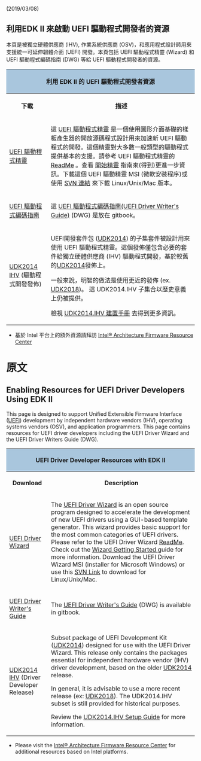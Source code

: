 (2019/03/08)
== '''利用EDK II 來啟動 UEFI 驅動程式開發者的資源''' ==

本頁是被獨立硬體供應商 (IHV), 作業系統供應商 (OSV)，和應用程式設計師用來支援統一可延伸韌體介面 (UEFI) 開發。本頁包括 UEFI 驅動程式精靈 (Wizard) 和 UEFI 驅動程式編碼指南 (DWG) 等給 UEFI 驅動程式開發者的資源。

<div class="t_projects">

<table>
<tr>
    <th colspan="4" style="background-color:#a9c6dd">利用 EDK II 的 UEFI 驅動程式開發者資源</th>
</tr>
    <tr>
        <th>下載</th>
        <th>描述</th>
    </tr>
<tr></tr>

<tr>
    <td>[[UEFI Driver Wizard|UEFI 驅動程式精靈]]</td>
    <td> 這 [[UEFI Driver Wizard|UEFI 驅動程式精靈]] 是一個使用圖形介面基礎的樣板產生器的開放源碼程式設計用來加速新 UEFI 驅動程式的開發。這個精靈對大多數一般類型的驅動程式提供基本的支援。請參考 UEFI 驅動程式精靈的 [https://github.com/tianocore-docs/Docs/raw/master/Driver_Developer/UefiDriverWizard/README.txt ReadMe] 。查看 [[Wizard-Getting-Started|開始精靈]] 指南來(得到)更進一步資訊。下載這個 UEFI 驅動精靈 MSI (微軟安裝程序)或使用 [https://svn.code.sf.net/p/edk2share/code/trunk/DriverDeveloper/UefiDriverWizard/ SVN 連結] 來下載 Linux/Unix/Mac 版本。</td>
</tr>

<tr>
    <td>[[UEFI Driver Writer's Guide|UEFI 驅動程式編碼指南]]</td>
    <td>這 [[UEFI Driver Writer's Guide|UEFI 驅動程式編碼指南(UEFI Driver Writer's Guide)]] (DWG) 是放在 gitbook。</td>
</tr>

<tr> 
    <td>[[UDK2014.IHV Setup Guide|UDK2014 IHV]] (驅動程式開發發佈)</td>
    <td>UEFI開發套件包 ([[UDK2014]]) 的子集套件被設計用來使用 UEFI 驅動程式精靈。這個發佈僅包含必要的套件給獨立硬體供應商 (IHV) 驅動程式開發，基於較舊的[[UDK2014]]發佈上。

一般來說，明智的做法是使用更近的發佈 (ex. [[UDK2018]])。 這 UDK2014.IHV 子集合以歷史意義上仍被提供。

檢視 [[UDK2014.IHV 建置手冊]] 去得到更多資訊。</td>
</tr>

</table>

* 基於 Intel 平台上的額外資源請拜訪 [http://firmware.intel.com/ Intel® Architecture Firmware Resource Center]

=原文=

== '''Enabling Resources for UEFI Driver Developers Using EDK II'''==

This page is designed to support Unified Extensible Firmware Interface ([[UEFI]]) development by independent hardware vendors (IHV), operating systems vendors (OSV), and application programmers. This page contains resources for UEFI driver developers including the UEFI Driver Wizard and the UEFI Driver Writers Guide (DWG).

<div class="t_projects">

<table>
<tr>
    <th colspan="4" style="background-color:#a9c6dd">UEFI Driver Developer Resources with EDK II</th>
</tr>
    <tr>
        <th>Download</th>
        <th>Description</th>
    </tr>
<tr></tr>

<tr>
    <td>[[UEFI Driver Wizard]]</td>
    <td>The [[UEFI Driver Wizard]] is an open source program designed to accelerate the development of new UEFI drivers using a GUI-based template generator. This wizard provides basic support for the most common categories of UEFI drivers. Please refer to the UEFI Driver Wizard 
[https://github.com/tianocore-docs/Docs/raw/master/Driver_Developer/UefiDriverWizard/README.txt ReadMe].  Check out the [[Wizard-Getting-Started|Wizard Getting Started ]] guide for more information. Download the  UEFI Driver Wizard MSI (installer for Microsoft Windows) or use this [https://svn.code.sf.net/p/edk2share/code/trunk/DriverDeveloper/UefiDriverWizard/ SVN Link] to download for Linux/Unix/Mac.</td>
</tr>

<tr>
    <td>[[UEFI Driver Writer's Guide]]</td>
    <td>The [[UEFI Driver Writer's Guide]] (DWG) is available in gitbook.</td>
</tr>

<tr>
    <td>[[UDK2014.IHV Setup Guide|UDK2014 IHV]] (Driver Developer Release)</td>
    <td>Subset package of UEFI Development Kit ([[UDK2014]]) designed for use with the UEFI Driver Wizard. This release only contains the packages essential for independent hardware vendor (IHV) driver development, based on the older [[UDK2014]] release.

In general, it is advisable to use a more recent release (ex: [[UDK2018]]). The UDK2014.IHV subset is still provided for historical purposes. 

Review the [[UDK2014.IHV Setup Guide]] for more information.</td>
</tr>

</table>

* Please visit the [http://firmware.intel.com/ Intel® Architecture Firmware Resource Center] for additional resources based on Intel platforms. 
